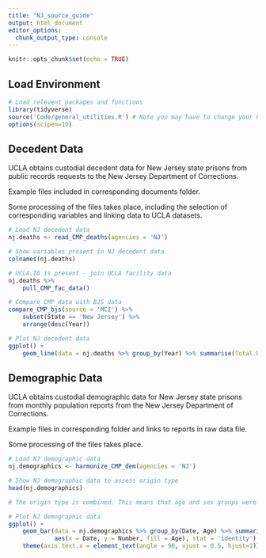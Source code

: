 ```yaml
---
title: "NJ_source_guide"
output: html_document
editor_options: 
  chunk_output_type: console
---
```


```r
knitr::opts_chunk$set(echo = TRUE)
```

## Load Environment

```r
# Load relevent packages and functions
library(tidyverse)
source('Code/general_utilities.R') # Note you may have to change your Rmarkdown option for evaluate chunks to project instead of document
options(scipen=10)
```

## Decedent Data

UCLA obtains custodial decedent data for New Jersey state prisons from public records requests to the New Jersey Department of Corrections.

Example files included in corresponding documents folder.

Some processing of the files takes place, including the selection of corresponding variables and linking data to UCLA datasets. 

```r
# Load NJ decedent data
nj.deaths <- read_CMP_deaths(agencies = 'NJ')

# Show variables present in NJ decedent data
colnames(nj.deaths)

# UCLA.ID is present - join UCLA facility data
nj.deaths %>%
    pull_CMP_fac_data()

# Compare CMP data with BJS data
compare_CMP_bjs(source = 'MCI') %>%
    subset(State == 'New Jersey') %>%
    arrange(desc(Year))

# Plot NJ decedent data 
ggplot() +
    geom_line(data = nj.deaths %>% group_by(Year) %>% summarise(Total.Deaths = n()),aes(x = Year, y = Total.Deaths))

```


## Demographic Data

UCLA obtains custodial demographic data for New Jersey state prisons from monthly population reports from the New Jersey Department of Corrections.

Example files in corresponding folder and links to reports in raw data file.

Some processing of the files takes place. 

```r
# Load NJ demographic data
nj.demographics <- harmonize_CMP_dem(agencies = 'NJ')

# Show NJ demographic data to assess origin type
head(nj.demographics)

# The origin type is combined. This means that age and sex groups were aggregated and reported together.  

# Plot NJ demographic data 
ggplot() +
    geom_bar(data = nj.demographics %>% group_by(Date, Age) %>% summarise(Number = sum(Number, na.rm = TRUE)),
             aes(x = Date, y = Number, fill = Age), stat = 'identity') +
    theme(axis.text.x = element_text(angle = 90, vjust = 0.5, hjust=1)) # To see dates on x axis



```
